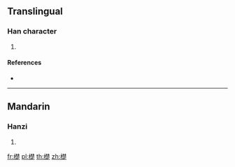 ==Translingual==

===Han character===
{{Han char|rn=75|rad=木|as=13|sn=17|four=44981|canj=DDDO}}

# {{defn|Han|sort=木13}}

====References====
* {{Han ref|kx=0557.090|dkj=15674|hdz=21299.130|uh=6A9A|ud=27290|bh=ED47|bd=60743}}

----

==Mandarin==

===Hanzi===
{{cmn-hanzi|pin=[[chǔ]] ([[chu3]])|wg=ch'u<sup>3</sup>}}

# {{defn|lang=cmn|sort=木13}}

[[fr:檚]]
[[pl:檚]]
[[th:檚]]
[[zh:檚]]
